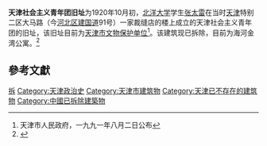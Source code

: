 {{文物保护单位
| 级别 = 省级
| 省区市 = 天津市
| 名称 = 天津社会主义青年团旧址
| 图片 = 
| 编号 = 2-1
| 分类 = 革命遗址及革命纪念建筑物
| 时代 = 1912年11月
| 所在 = [[天津市|天津市]][[河北区|河北区]]
| 登录 = 1991年8月2日
}} 

'''天津社会主义青年团旧址'''为1920年10月初，[[北洋大学|北洋大学]]学生[[张太雷|张太雷]]在当时[[天津|天津]]特别二区大马路（今[[河北区|河北区]][[建国道|建国道]]91号）一家裁缝店的楼上成立的天津社会主义青年团的旧址，该旧址目前为[[天津市文物保护单位|天津市文物保护单位]]<ref>天津市人民政府，一九九一年八月二日公布</ref>。该建筑现已拆除，目前为海河金湾公寓。<ref>{{Cite web |url=http://www.zgtjls.com/system/2011/02/23/010071109.shtml |title=天津社会主义青年团建团旧址 |access-date=2011-10-27 |archive-date=2019-07-29 |archive-url=https://web.archive.org/web/20190729011556/http://www.zgtjls.com/system/2011/02/23/010071109.shtml |dead-url=yes }}</ref>

==參考文獻==
<div class="references-small">
<references />
</div>

{{天津市文物保护单位}}
[[Category:天津市文物保护单位|拆]]
[[Category:天津政治史|Category:天津政治史]]
[[Category:天津市建筑物|Category:天津市建筑物]]
[[Category:天津已不存在的建筑物|Category:天津已不存在的建筑物]]
[[Category:中國已拆除建築物|Category:中國已拆除建築物]]